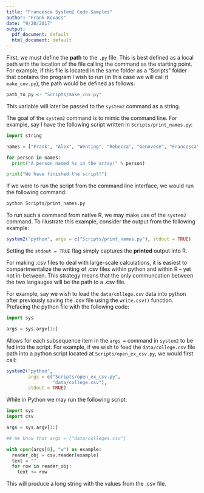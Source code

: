 ```yaml
---
title: "Francesca System2 Code Samples"
author: "Frank Kovacs"
date: "9/20/2017"
output:
  pdf_document: default
  html_document: default
---
```


First, we must define the **path** to the `.py` file. This is best defined as a local path with the location of the file calling the command as the starting point. For example, if this file is located in the same folder as a "Scripts" folder that contains the program I wish to run (in this case we will call it `make_cov.py`), the path would be defined as follows:

```r
path_to_py <- "Scripts/make_cov.py"
```

This variable will later be passed to the `system2` command as a string. 

The goal of the `system2` command is to mimic the command line. For example, say I have the following script written in `Scripts/print_names.py`:

```python
import string

names = ["Frank", "Alex", "Wenting", "Rebecca", "Genovese", "Francesca"]

for person in names:
  print("A person named %s in the array!" % person)

print("We have finished the script!")
```

If we were to run the script from the command line interface, we would run the following command:

```bash
python Scripts/print_names.py
```

To run such a command from native R, we may make use of the `system2` command. To illustrate this example, consider the output from the following example:

```r
system2("python", args = c("Scripts/print_names.py"), stdout = TRUE)
```

Setting the `stdout = TRUE` flag simply captures the **printed** output into R. 

For making .csv files to deal with large-scale calculations, it is easiest to compartmentalize the writing of .csv files within python and within R -- yet not in-between. This strategy means that the only communcation between the two langauges will be the path to a .csv file. 

For example, say we wish to load the `data/college.csv` data into python after previously saving the .csv file using the `write.csv()` function. Prefacing the python file with the following code:

```python
import sys

args = sys.argv[1:]
```

Allows for each subsequence item in the `args = ` command in `system2` to be fed into the script. For example, if we wish to feed the `data/college.csv` file path into a python script located at `Scripts/open_ex_csv.py`, we would first call:

```r
system2("python", 
        args = c("Scripts/open_ex_csv.py", 
                 "data/college.csv"), 
        stdout = TRUE)
```

While in Python we may run the following script:

```python
import sys
import csv

args = sys.argv[1:]

## We know that args = ["data/colleges.csv"]

with open(args[0], "w") as example:
  reader_obj = csv.reader(example)
  text = ""
  for row in reader_obj:
    text += row
```

This will produce a long string with the values from the .csv file. 
